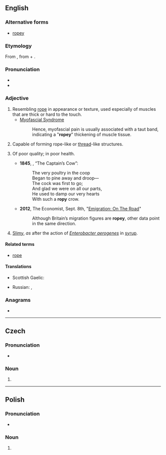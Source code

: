 ==English==

===Alternative forms===
* [[ropey]]

===Etymology===
From {{inh|en|enm|ropy|}}, from {{m|enm|rope|}} + {{m|enm|-y|}}.

===Pronunciation===
* {{IPA|en|/ˈɹəʊpi/}}
* {{rhymes|en|əʊpi|s=2}}

===Adjective===
{{en-adj|er|more}}

# Resembling [[rope]] in appearance or texture, used especially of muscles that are thick or hard to the touch.
#* [https://web.archive.org/web/20160315010503/http://www.lifeextension.com/Protocols/Neurological/Myofascial-Syndrome/Page-01 Myofascial Syndrome]
#*: Hence, myofascial pain is usually associated with a taut band, indicating a "'''ropey'''" thickening of muscle tissue.
# Capable of forming rope-like or [[thread]]-like structures.
# {{lb|en|British|colloquial}} Of poor quality; in poor health.
#: {{syn|en|inferior|second-rate|shabby|unwell}}
#* '''1845''', {{w|Thomas Hood}}, “The Captain’s Cow”:
#*: The very poultry in the coop<br>Began to pine away and droop—<br>The cock was first to go;<br>And glad we were on all our parts,<br>He used to damp our very hearts<br>With such a '''ropy''' crow.
#* '''2012''', The Economist, Sept. 8th, "[http://www.economist.com/node/21562230 Emigration: On The Road]"
#*: Although Britain’s migration figures are '''ropey''', other data point in the same direction.
# {{lb|en|of [[milk]] or another liquid}} [[slimy|Slimy]], ''as'' after the action of ''[[Enterobacter aerogenes]]'' in [[syrup]].
#: {{syn|en|bingy|q1=slang}}

====Related terms====
* [[rope]]

====Translations====
{{trans-top|resembling rope}}
* Scottish Gaelic: {{t|gd|ròibeanach}}
{{trans-mid}}
{{trans-bottom}}

{{trans-top|of poor quality; in poor health}}
* Russian: {{t+|ru|скве́рный|n}}, {{t+|ru|неудовлетвори́тельный|m}}
{{trans-mid}}
{{trans-bottom}}

===Anagrams===
* {{anagrams|en|a=opry|opry|pory|pyro|pyro-}}

----

==Czech==

===Pronunciation===
* {{IPA|cs|/ˈropɪ/}}

===Noun===
{{cs-noun form}}

# {{inflection of|cs|ropa||gen|s|;|nom//acc//voc|p}}

----

==Polish==

===Pronunciation===
* {{pl-p}}

===Noun===
{{head|pl|noun form|g=f}}

# {{inflection of|pl|ropa||gen|s}}